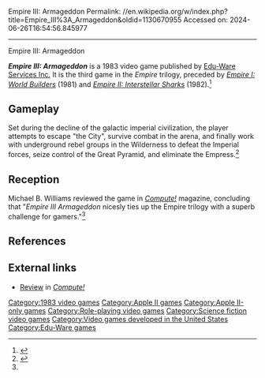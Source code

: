 Empire III: Armageddon
Permalink: //en.wikipedia.org/w/index.php?title=Empire_III%3A_Armageddon&oldid=1130670955
Accessed on: 2024-06-26T16:54:56.845977



------
Empire III: Armageddon
{{Infobox video game
| collapsible = 
| state = 
| italic title = 
| title = Empire III: Armageddon
| image = Empire III - Armageddon.jpg
| alt = 
| caption = Box cover
| developer = Interactive Fantasies
| publisher = [[Edu-Ware|Edu-Ware Services]]
| designer = [[David Mullich]]
| programmer = Bill Widger
| series = Empire
| engine = 
| platforms = [[Apple II series|Apple II]]
| released = 1983
| genre = 
| modes = 
}}

'''''Empire III: Armageddon''''' is a 1983 video game published by [[Edu-Ware|Edu-Ware Services Inc.]] It is the third game in the ''Empire'' trilogy, preceded by ''[[Empire I: World Builders]]'' (1981) and ''[[Empire II: Interstellar Sharks]]'' (1982).<ref name="Tringham2014">{{cite book |last=Tringham|first=Neal Roger |title=Science Fiction Video Games|url=https://books.google.com/books?id=QH3SBQAAQBAJ&pg=PA154 |date=10 September 2014 |publisher=CRC Press|isbn=978-1-4822-0389-9|pages=153–154}}</ref>

==Gameplay==

Set during the decline of the galactic imperial civilization, the player attempts to escape "the City", survive combat in the arena, and finally work with underground rebel groups in the Wilderness to defeat the Imperial forces, seize control of the Great Pyramid, and eliminate the Empress.<ref name="Williams1985">{{cite magazine |last=Williams |first=Michael B. |date=April 1985 |title=Empire III: Armageddon |url=https://archive.org/stream/1985-04-compute-magazine/Compute_Issue_059_1985_Apr#page/n83/ |magazine=[[Compute!]] |page=82 |via=[[Internet Archive]]}}</ref>

==Reception==
Michael B. Williams reviewed the game in ''[[Compute!]]'' magazine, concluding that "''Empire III Armageddon'' nicesly ties up the Empire trilogy with a superb challenge for gamers."<ref name="Williams1985"/>

==References==
{{reflist}}

==External links==
*[https://archive.org/details/1985-04-compute-magazine/page/n83/mode/2up Review] in ''[[Compute!]]''

[[Category:1983 video games]]
[[Category:Apple II games]]
[[Category:Apple II-only games]]
[[Category:Role-playing video games]]
[[Category:Science fiction video games]]
[[Category:Video games developed in the United States]]
[[Category:Edu-Ware games]]
